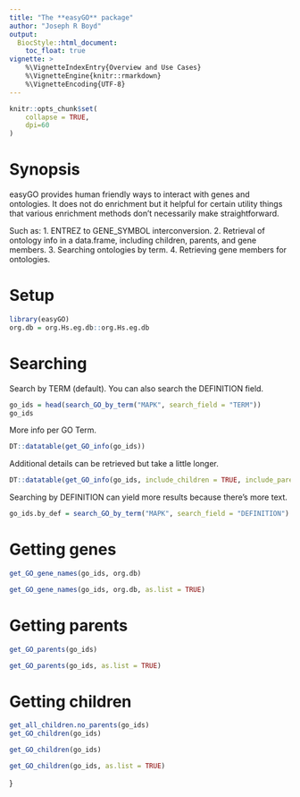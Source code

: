 ```yaml
---
title: "The **easyGO** package"
author: "Joseph R Boyd"
output:
  BiocStyle::html_document:
    toc_float: true
vignette: >
    %\VignetteIndexEntry{Overview and Use Cases}
    %\VignetteEngine{knitr::rmarkdown}
    %\VignetteEncoding{UTF-8}
---
```


<style type = "text/css"> em { font-weight: bold; } </style>

```r
knitr::opts_chunk$set(
    collapse = TRUE,
    dpi=60
)
```

# Synopsis

easyGO provides human friendly ways to interact with genes and ontologies. It does not do enrichment but it helpful for certain utility things that various enrichment methods don't necessarily make straightforward.

Such as:
1. ENTREZ to GENE_SYMBOL interconversion.
2. Retrieval of ontology info in a data.frame, including children, parents, and gene members.
3. Searching ontologies by term.
4. Retrieving gene members for ontologies.

# Setup

```r
library(easyGO)
org.db = org.Hs.eg.db::org.Hs.eg.db
```

# Searching

Search by TERM (default).  You can also search the DEFINITION field.

```r
go_ids = head(search_GO_by_term("MAPK", search_field = "TERM"))
go_ids
```

More info per GO Term.

```r
DT::datatable(get_GO_info(go_ids))
```

Additional details can be retrieved but take a little longer.

```r
DT::datatable(get_GO_info(go_ids, include_children = TRUE, include_parents = TRUE, include_genes = TRUE, org.db = org.db))
```

Searching by DEFINITION can yield more results because there's more text.

```r
go_ids.by_def = search_GO_by_term("MAPK", search_field = "DEFINITION")
```

# Getting genes

```r
get_GO_gene_names(go_ids, org.db)
```

```r
get_GO_gene_names(go_ids, org.db, as.list = TRUE)
```

# Getting parents

```r
get_GO_parents(go_ids)
```

```r
get_GO_parents(go_ids, as.list = TRUE)
```

# Getting children


```r
get_all_children.no_parents(go_ids)
get_GO_children(go_ids)
```

```r
get_GO_children(go_ids)
```

```r
get_GO_children(go_ids, as.list = TRUE)
```

}
